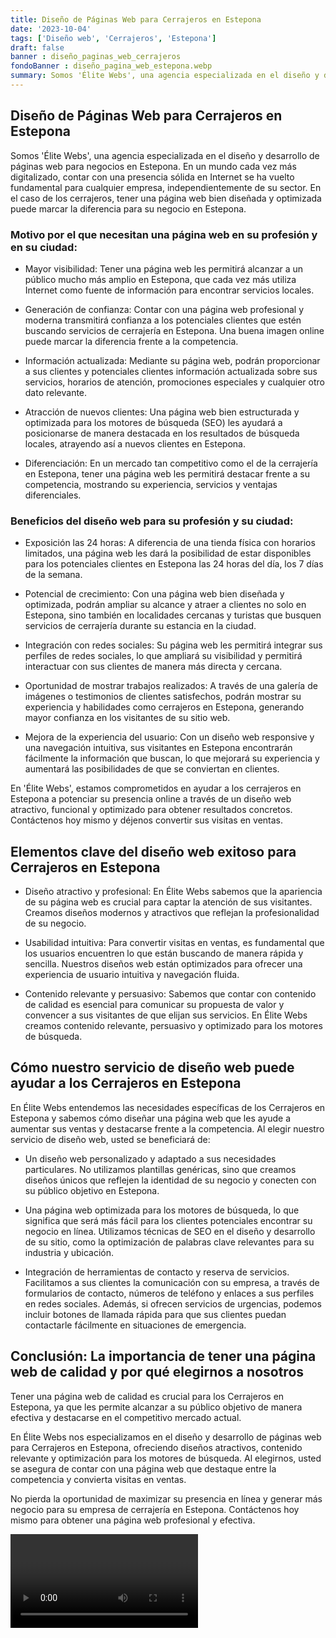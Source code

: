 ```yaml
---
title: Diseño de Páginas Web para Cerrajeros en Estepona
date: '2023-10-04'
tags: ['Diseño web', 'Cerrajeros', 'Estepona']
draft: false
banner : diseño_paginas_web_cerrajeros
fondoBanner : diseño_pagina_web_estepona.webp
summary: Somos 'Élite Webs', una agencia especializada en el diseño y desarrollo de páginas web para negocios en Estepona. En un mundo cada vez más digitalizado, contar con una presencia sólida en Internet se ha vuelto fundamental para cualquier empresa, independientemente de su sector. En el caso de los cerrajeros, tener una página web bien diseñada y optimizada puede marcar la diferencia para su negocio en Estepona.
---
```


## Diseño de Páginas Web para Cerrajeros en Estepona

Somos 'Élite Webs', una agencia especializada en el diseño y desarrollo de páginas web para negocios en Estepona. En un mundo cada vez más digitalizado, contar con una presencia sólida en Internet se ha vuelto fundamental para cualquier empresa, independientemente de su sector. En el caso de los cerrajeros, tener una página web bien diseñada y optimizada puede marcar la diferencia para su negocio en Estepona.

### Motivo por el que necesitan una página web en su profesión y en su ciudad:

- Mayor visibilidad: Tener una página web les permitirá alcanzar a un público mucho más amplio en Estepona, que cada vez más utiliza Internet como fuente de información para encontrar servicios locales. 

- Generación de confianza: Contar con una página web profesional y moderna transmitirá confianza a los potenciales clientes que estén buscando servicios de cerrajería en Estepona. Una buena imagen online puede marcar la diferencia frente a la competencia.

- Información actualizada: Mediante su página web, podrán proporcionar a sus clientes y potenciales clientes información actualizada sobre sus servicios, horarios de atención, promociones especiales y cualquier otro dato relevante.

- Atracción de nuevos clientes: Una página web bien estructurada y optimizada para los motores de búsqueda (SEO) les ayudará a posicionarse de manera destacada en los resultados de búsqueda locales, atrayendo así a nuevos clientes en Estepona.

- Diferenciación: En un mercado tan competitivo como el de la cerrajería en Estepona, tener una página web les permitirá destacar frente a su competencia, mostrando su experiencia, servicios y ventajas diferenciales.

### Beneficios del diseño web para su profesión y su ciudad:

- Exposición las 24 horas: A diferencia de una tienda física con horarios limitados, una página web les dará la posibilidad de estar disponibles para los potenciales clientes en Estepona las 24 horas del día, los 7 días de la semana.

- Potencial de crecimiento: Con una página web bien diseñada y optimizada, podrán ampliar su alcance y atraer a clientes no solo en Estepona, sino también en localidades cercanas y turistas que busquen servicios de cerrajería durante su estancia en la ciudad.

- Integración con redes sociales: Su página web les permitirá integrar sus perfiles de redes sociales, lo que ampliará su visibilidad y permitirá interactuar con sus clientes de manera más directa y cercana.

- Oportunidad de mostrar trabajos realizados: A través de una galería de imágenes o testimonios de clientes satisfechos, podrán mostrar su experiencia y habilidades como cerrajeros en Estepona, generando mayor confianza en los visitantes de su sitio web.

- Mejora de la experiencia del usuario: Con un diseño web responsive y una navegación intuitiva, sus visitantes en Estepona encontrarán fácilmente la información que buscan, lo que mejorará su experiencia y aumentará las posibilidades de que se conviertan en clientes.

En 'Élite Webs', estamos comprometidos en ayudar a los cerrajeros en Estepona a potenciar su presencia online a través de un diseño web atractivo, funcional y optimizado para obtener resultados concretos. Contáctenos hoy mismo y déjenos convertir sus visitas en ventas.

<GifSeo />

<Cta />

## Elementos clave del diseño web exitoso para Cerrajeros en Estepona

- Diseño atractivo y profesional: En Élite Webs sabemos que la apariencia de su página web es crucial para captar la atención de sus visitantes. Creamos diseños modernos y atractivos que reflejan la profesionalidad de su negocio.

- Usabilidad intuitiva: Para convertir visitas en ventas, es fundamental que los usuarios encuentren lo que están buscando de manera rápida y sencilla. Nuestros diseños web están optimizados para ofrecer una experiencia de usuario intuitiva y navegación fluida.

- Contenido relevante y persuasivo: Sabemos que contar con contenido de calidad es esencial para comunicar su propuesta de valor y convencer a sus visitantes de que elijan sus servicios. En Élite Webs creamos contenido relevante, persuasivo y optimizado para los motores de búsqueda.

## Cómo nuestro servicio de diseño web puede ayudar a los Cerrajeros en Estepona

En Élite Webs entendemos las necesidades específicas de los Cerrajeros en Estepona y sabemos cómo diseñar una página web que les ayude a aumentar sus ventas y destacarse frente a la competencia. Al elegir nuestro servicio de diseño web, usted se beneficiará de:

- Un diseño web personalizado y adaptado a sus necesidades particulares. No utilizamos plantillas genéricas, sino que creamos diseños únicos que reflejen la identidad de su negocio y conecten con su público objetivo en Estepona.

- Una página web optimizada para los motores de búsqueda, lo que significa que será más fácil para los clientes potenciales encontrar su negocio en línea. Utilizamos técnicas de SEO en el diseño y desarrollo de su sitio, como la optimización de palabras clave relevantes para su industria y ubicación.

- Integración de herramientas de contacto y reserva de servicios. Facilitamos a sus clientes la comunicación con su empresa, a través de formularios de contacto, números de teléfono y enlaces a sus perfiles en redes sociales. Además, si ofrecen servicios de urgencias, podemos incluir botones de llamada rápida para que sus clientes puedan contactarle fácilmente en situaciones de emergencia.

## Conclusión: La importancia de tener una página web de calidad y por qué elegirnos a nosotros

Tener una página web de calidad es crucial para los Cerrajeros en Estepona, ya que les permite alcanzar a su público objetivo de manera efectiva y destacarse en el competitivo mercado actual. 

En Élite Webs nos especializamos en el diseño y desarrollo de páginas web para Cerrajeros en Estepona, ofreciendo diseños atractivos, contenido relevante y optimización para los motores de búsqueda. Al elegirnos, usted se asegura de contar con una página web que destaque entre la competencia y convierta visitas en ventas.

No pierda la oportunidad de maximizar su presencia en línea y generar más negocio para su empresa de cerrajería en Estepona. Contáctenos hoy mismo para obtener una página web profesional y efectiva.


<Video />

<CtaBot job='Cerrajeros' city='Estepona'/>

<Gmaps query='Estepona+españa+maps' />
